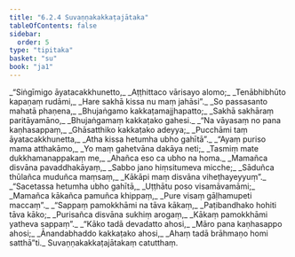 ```yaml
---
title: "6.2.4 Suvaṇṇakakkaṭajātaka"
tableOfContents: false
sidebar:
  order: 5
type: "tipitaka"
basket: "su"
book: "ja1"
---
```



<DynamicBreadcrumb />

<Division number="95" book="ja1">

<Paragraph number="1427" type="verses" book="ja1">
_“Siṅgīmigo āyatacakkhunetto,_  
_Aṭṭhittaco vārisayo alomo;_  
_Tenābhibhūto kapaṇaṃ rudāmi,_  
_Hare sakhā kissa nu maṃ jahāsi”._  

</Paragraph>

</Division>
<Division number="96" book="ja1">

<Paragraph number="1428" type="verses" book="ja1">
_So passasanto mahatā phaṇena,_  
_Bhujaṅgamo kakkaṭamajjhapatto;_  
_Sakhā sakhāraṃ paritāyamāno,_  
_Bhujaṅgamaṃ kakkaṭako gahesi._  

</Paragraph>

</Division>
<Division number="97" book="ja1">

<Paragraph number="1429" type="verses" book="ja1">
_“Na vāyasaṃ no pana kaṇhasappaṃ,_  
_Ghāsatthiko kakkaṭako adeyya;_  
_Pucchāmi taṃ āyatacakkhunetta,_  
_Atha kissa hetumha ubho gahītā”._  

</Paragraph>

</Division>
<Division number="98" book="ja1">

<Paragraph number="1430" type="verses" book="ja1">
_“Ayaṃ puriso mama atthakāmo,_  
_Yo maṃ gahetvāna dakāya neti;_  
_Tasmiṃ mate dukkhamanappakaṃ me,_  
_Ahañca eso ca ubho na homa._  

</Paragraph>

</Division>
<Division number="99" book="ja1">

<Paragraph number="1431" type="verses" book="ja1">
_Mamañca disvāna pavaddhakāyaṃ,_  
_Sabbo jano hiṃsitumeva micche;_  
_Sāduñca thūlañca muduñca maṃsaṃ,_  
_Kākāpi maṃ disvāna viheṭhayeyyuṃ”._  

</Paragraph>

</Division>
<Division number="100" book="ja1">

<Paragraph number="1432" type="verses" book="ja1">
_“Sacetassa hetumha ubho gahītā,_  
_Uṭṭhātu poso visamāvamāmi;_  
_Mamañca kākañca pamuñca khippaṃ,_  
_Pure visaṃ gāḷhamupeti maccaṃ”._  

</Paragraph>

</Division>
<Division number="101" book="ja1">

<Paragraph number="1433" type="verses" book="ja1">
_“Sappaṃ pamokkhāmi na tāva kākaṃ,_  
_Paṭibandhako hohiti tāva kāko;_  
_Purisañca disvāna sukhiṃ arogaṃ,_  
_Kākaṃ pamokkhāmi yatheva sappaṃ”._  

</Paragraph>

</Division>
<Division number="102" book="ja1">

<Paragraph number="1434" type="verses" book="ja1">
_“Kāko tadā devadatto ahosi,_  
_Māro pana kaṇhasappo ahosi;_  
_Ānandabhaddo kakkaṭako ahosi,_  
_Ahaṃ tadā brāhmaṇo homi satthā”ti._  


</Paragraph>
</Division>

<Paragraph number="1435" type="center" book="ja1">
Suvaṇṇakakkaṭajātakaṃ catutthaṃ.
</Paragraph>